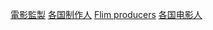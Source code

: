 {{Categories by country|nocat}}
{{Commonscat|Film producers by country}}

[[Category:電影監製|]]
[[Category:各国制作人|]]
[[Category:各國職業人物|Flim producers]]
[[Category:各国电影人|]]